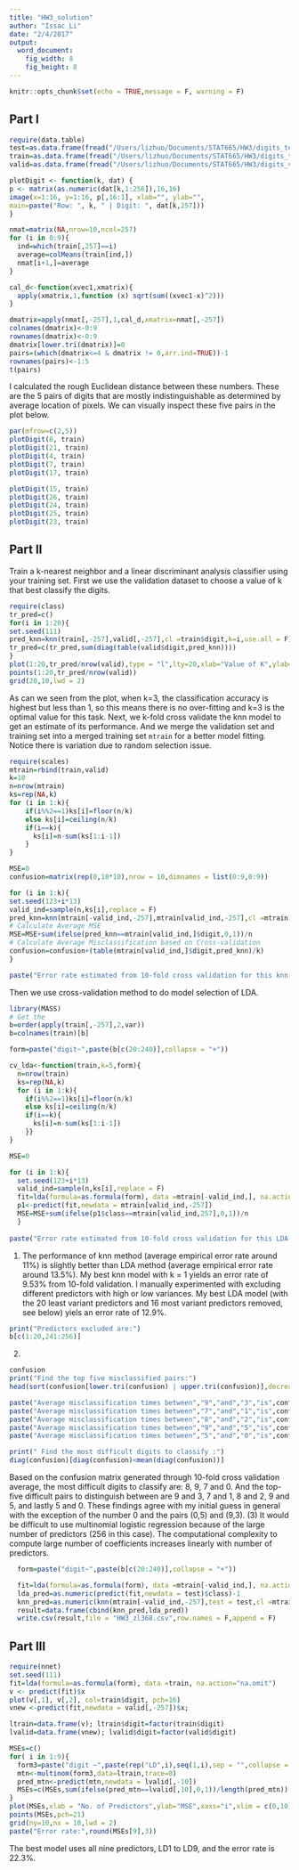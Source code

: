 ```yaml
---
title: "HW3_solution"
author: "Issac Li"
date: "2/4/2017"
output: 
  word_document:
    fig_width: 8
    fig_height: 8
---
```


```r
knitr::opts_chunk$set(echo = TRUE,message = F, warning = F)
```

## Part I

```r
require(data.table)
test=as.data.frame(fread("/Users/lizhuo/Documents/STAT665/HW3/digits_test.csv",header=T))
train=as.data.frame(fread("/Users/lizhuo/Documents/STAT665/HW3/digits_train.csv",header=T))
valid=as.data.frame(fread("/Users/lizhuo/Documents/STAT665/HW3/digits_valid.csv",header=T))

plotDigit <- function(k, dat) {
p <- matrix(as.numeric(dat[k,1:256]),16,16)
image(x=1:16, y=1:16, p[,16:1], xlab="", ylab="",
main=paste("Row: ", k, " | Digit: ", dat[k,257]))
}
```

```r
nmat=matrix(NA,nrow=10,ncol=257)
for (i in 0:9){
  ind=which(train[,257]==i)
  average=colMeans(train[ind,])
  nmat[i+1,]=average
}

cal_d<-function(xvec1,xmatrix){
  apply(xmatrix,1,function (x) sqrt(sum((xvec1-x)^2)))
}

dmatrix=apply(nmat[,-257],1,cal_d,xmatrix=nmat[,-257])
colnames(dmatrix)<-0:9
rownames(dmatrix)<-0:9
dmatrix[lower.tri(dmatrix)]=0
pairs=(which(dmatrix<=4 & dmatrix != 0,arr.ind=TRUE))-1
rownames(pairs)<-1:5
t(pairs)
```

I calculated the rough Euclidean distance between these numbers. These are the 5 pairs of digits that are mostly indistinguishable as determined by average location of pixels. We can visually inspect these five pairs in the plot below.

```r
par(mfrow=c(2,5))
plotDigit(8, train)
plotDigit(21, train)
plotDigit(4, train)
plotDigit(7, train)
plotDigit(17, train)

plotDigit(15, train)
plotDigit(26, train)
plotDigit(24, train)
plotDigit(25, train)
plotDigit(23, train)
```



## Part II

Train a k-nearest neighbor and a linear discriminant analysis classifier using your training set.
First we use the validation dataset to choose a value of k that best classify the digits.

```r
require(class)
tr_pred=c()
for(i in 1:20){
set.seed(111)
pred_knn=knn(train[,-257],valid[,-257],cl =train$digit,k=i,use.all = F)
tr_pred=c(tr_pred,sum(diag(table(valid$digit,pred_knn))))
}
plot(1:20,tr_pred/nrow(valid),type = "l",lty=20,xlab="Value of K",ylab="Prediction Accuracy",xlim=c(0,20),ylim=c(0.8,0.9),xaxs="i")
points(1:20,tr_pred/nrow(valid))
grid(20,10,lwd = 2)
```

As can we seen from the plot, when k=3, the classification accuracy is highest but less than 1, so this means there is no over-fitting and k=3 is the optimal value for this task. Next, we k-fold cross validate the knn model to get an estimate of its performance. And we merge the validation set and training set into a merged training set ```mtrain``` for a better model fitting. Notice there is variation due to random selection issue. 

```r
require(scales)
mtrain=rbind(train,valid)
k=10
n=nrow(mtrain)
ks=rep(NA,k)
for (i in 1:k){
    if(i%%2==1)ks[i]=floor(n/k)
    else ks[i]=ceiling(n/k)
    if(i==k){
      ks[i]=n-sum(ks[1:i-1])
    }
}

MSE=0
confusion=matrix(rep(0,10*10),nrow = 10,dimnames = list(0:9,0:9))

for (i in 1:k){
set.seed(123+i*13)
valid_ind=sample(n,ks[i],replace = F)
pred_knn=knn(mtrain[-valid_ind,-257],mtrain[valid_ind,-257],cl =mtrain[-valid_ind,]$digit,k=3,use.all = F)
# Calculate Average MSE
MSE=MSE+sum(ifelse(pred_knn==mtrain[valid_ind,]$digit,0,1))/n
# Calculate Average Misclassification based on Cross-validation
confusion=confusion+(table(mtrain[valid_ind,]$digit,pred_knn)/k)
}

paste("Error rate estimated from 10-fold cross validation for this knn model is: ", percent(MSE))
```

Then we use cross-validation method to do model selection of LDA.

```r
library(MASS)
# Get the
b=order(apply(train[,-257],2,var))
b=colnames(train)[b]

form=paste("digit~",paste(b[c(20:240)],collapse = "+"))

cv_lda<-function(train,k=5,form){
  n=nrow(train)
  ks=rep(NA,k)
  for (i in 1:k){
    if(i%%2==1)ks[i]=floor(n/k)
    else ks[i]=ceiling(n/k)
    if(i==k){
      ks[i]=n-sum(ks[1:i-1])
    }}
}

MSE=0

for (i in 1:k){
  set.seed(123+i*13)
  valid_ind=sample(n,ks[i],replace = F)
  fit=lda(formula=as.formula(form), data =mtrain[-valid_ind,], na.action="na.omit")
  p1<-predict(fit,newdata = mtrain[valid_ind,-257])
  MSE=MSE+sum(ifelse(p1$class==mtrain[valid_ind,257],0,1))/n
  }
  
paste("Error rate estimated from 10-fold cross validation for this LDA model is: ", percent(MSE))
```

(1) The performance of knn method (average empirical error rate around 11%) is slightly better than LDA method (average empirical error rate around 13.5%). My best knn model with k = 1 yields an error rate 
of 9.53% from 10-fold validation. I manually experimented with excluding different predictors with high or low variances. My best LDA model (with the 20 least variant predictors and 16 most variant predictors removed, see below) yiels an error rate of 12.9%. 

```r
print("Predictors excluded are:")
b[c(1:20,241:256)]
```
(2)

```r
confusion
print("Find the top five misclassified pairs:")
head(sort(confusion[lower.tri(confusion) | upper.tri(confusion)],decreasing = T),5)

paste("Average misclassification times between","9","and","3","is",confusion["9","3"])
paste("Average misclassification times between","7","and","1","is",confusion["7","1"])
paste("Average misclassification times between","8","and","2","is",confusion["8","2"])
paste("Average misclassification times between","9","and","5","is",confusion["9","5"])
paste("Average misclassification times between","5","and","0","is",confusion["5","0"])

print(" Find the most difficult digits to classify :")
diag(confusion)[diag(confusion)<mean(diag(confusion))]
```

Based on the confusion matrix generated through 10-fold cross validation average, the most difficult digits to classify are: 8, 9, 7 and 0. And the top-five difficult pairs to distinguish between are 9 and 3, 7 and 1, 8 and 2, 9 and 5, and lastly 5 and 0. These findings agree with my initial guess in general with the exception of the number 0 and the pairs (0,5) and (9,3). 
(3) It would be difficult to use multinomial logistic regression because of the large number of predictors (256 in this case).  The computational complexity to compute large number of coefficients increases linearly with number of predictors. 

```r
  form=paste("digit~",paste(b[c(20:240)],collapse = "+"))

  fit=lda(formula=as.formula(form), data =mtrain[-valid_ind,], na.action="na.omit")
  lda_pred=as.numeric(predict(fit,newdata = test)$class)-1
  knn_pred=as.numeric(knn(mtrain[-valid_ind,-257],test = test,cl =mtrain[-valid_ind,]$digit,k=1))-1
  result=data.frame(cbind(knn_pred,lda_pred))
  write.csv(result,file = "HW3_zl368.csv",row.names = F,append = F)

```

## Part III
```r
require(nnet)
set.seed(111)
fit=lda(formula=as.formula(form), data =train, na.action="na.omit")
v <- predict(fit)$x
plot(v[,1], v[,2], col=train$digit, pch=16)
vnew <-predict(fit,newdata = valid[,-257])$x;

ltrain=data.frame(v); ltrain$digit=factor(train$digit)
lvalid=data.frame(vnew); lvalid$digit=factor(valid$digit)

MSEs=c()
for( i in 1:9){
  form3=paste("digit ~",paste(rep("LD",i),seq(1,i),sep = "",collapse = "+"))
  mtn<-multinom(form3,data=ltrain,trace=0)
  pred_mtn<-predict(mtn,newdata = lvalid[,-10])
  MSEs=c(MSEs,sum(ifelse(pred_mtn==lvalid[,10],0,1))/length(pred_mtn))
}
plot(MSEs,xlab = "No. of Predictors",ylab="MSE",xaxs="i",xlim = c(0,10),type="l")
points(MSEs,pch=21)
grid(ny=10,nx = 10,lwd = 2)
paste("Error rate:",round(MSEs[9],3))
```

The best model uses all nine predictors, LD1 to LD9, and the error rate is 22.3%.